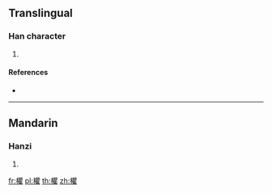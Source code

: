==Translingual==

===Han character===
{{Han char|rn=75|rad=木|as=18|sn=22|four=46914|canj=DBUG}}

# {{defn|Han|sort=木18}}

====References====
* {{Han ref|kx=0563.220|dkj=15929|dj=0952.020|hdz=21323.080|uh=6B0B|ud=27403|bh=F6E4|bd=63204}}

----

==Mandarin==

===Hanzi===
{{cmn-hanzi|pin=[[qú]] ([[qu2]])|wg=ch'ü<sup>2</sup>}}

# {{defn|lang=cmn|sort=木18}}

[[fr:欋]]
[[pl:欋]]
[[th:欋]]
[[zh:欋]]